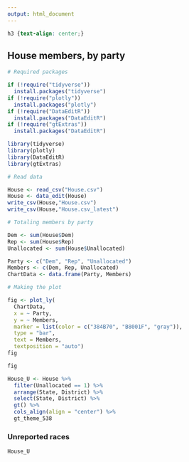 ---
output: html_document
---

```{css, echo=FALSE}
h3 {text-align: center;}
```

## **House members, by party**

```{r, include=FALSE, warning=FALSE, message=FALSE}
# Required packages

if (!require("tidyverse"))
  install.packages("tidyverse")
if (!require("plotly"))
  install.packages("plotly")
if (!require("DataEditR"))
  install.packages("DataEditR")
if (!require("gtExtras"))
  install.packages("DataEditR")

library(tidyverse)
library(plotly)
library(DataEditR)
library(gtExtras)

# Read data

House <- read_csv("House.csv")
House <- data_edit(House)
write_csv(House,"House.csv")
write_csv(House,"House.csv_latest")

# Totaling members by party

Dem <- sum(House$Dem)
Rep <- sum(House$Rep)
Unallocated <- sum(House$Unallocated)

Party <- c("Dem", "Rep", "Unallocated")
Members <- c(Dem, Rep, Unallocated)
ChartData <- data.frame(Party, Members)

# Making the plot

fig <- plot_ly(
  ChartData,
  x = ~ Party,
  y = ~ Members,
  marker = list(color = c("384B70", "B8001F", "gray")),
  type = "bar",
  text = Members,
  textposition = "auto")
fig

```

```{r, echo=FALSE, warning=FALSE, message=FALSE}

fig
```

```{r, include=FALSE}
House_U <- House %>% 
  filter(Unallocated == 1) %>% 
  arrange(State, District) %>%
  select(State, District) %>% 
  gt() %>% 
  cols_align(align = "center") %>% 
  gt_theme_538
```

### **Unreported races**

```{r, echo=FALSE}
House_U
```
